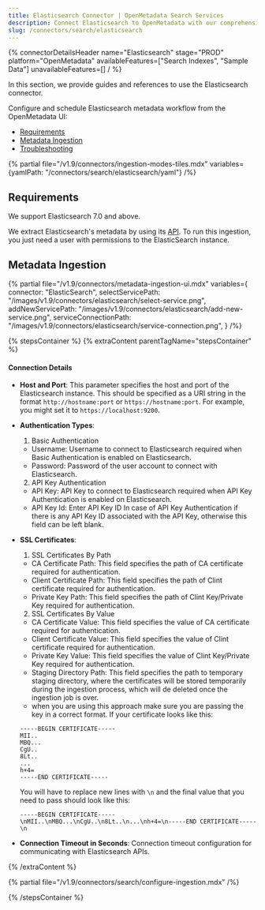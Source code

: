 ```yaml
---
title: Elasticsearch Connector | OpenMetadata Search Services
description: Connect Elasticsearch to OpenMetadata with our comprehensive connector guide. Step-by-step setup, configuration, and integration instructions for seamless search.
slug: /connectors/search/elasticsearch
---
```




{% connectorDetailsHeader
name="Elasticsearch"
stage="PROD"
platform="OpenMetadata"
availableFeatures=["Search Indexes", "Sample Data"]
unavailableFeatures=[]
/ %}


In this section, we provide guides and references to use the Elasticsearch connector.

Configure and schedule Elasticsearch metadata workflow from the OpenMetadata UI:

- [Requirements](#requirements)
- [Metadata Ingestion](#metadata-ingestion)
- [Troubleshooting](/connectors/search/elasticsearch/troubleshooting)

{% partial file="/v1.9/connectors/ingestion-modes-tiles.mdx" variables={yamlPath: "/connectors/search/elasticsearch/yaml"} /%}

## Requirements

We support Elasticsearch 7.0 and above.

We extract Elasticsearch's metadata by using its [API](https://www.elastic.co/guide/en/elasticsearch/reference/current/rest-apis.html). To run this ingestion, you just need a user with permissions to the ElasticSearch instance.


## Metadata Ingestion

{% partial 
  file="/v1.9/connectors/metadata-ingestion-ui.mdx" 
  variables={
    connector: "ElasticSearch", 
    selectServicePath: "/images/v1.9/connectors/elasticsearch/select-service.png",
    addNewServicePath: "/images/v1.9/connectors/elasticsearch/add-new-service.png",
    serviceConnectionPath: "/images/v1.9/connectors/elasticsearch/service-connection.png",
} 
/%}

{% stepsContainer %}
{% extraContent parentTagName="stepsContainer" %}

#### Connection Details

- **Host and Port**: This parameter specifies the host and port of the Elasticsearch instance. This should be specified as a URI string in the format `http://hostname:port` or `https://hostname:port`. For example, you might set it to `https://localhost:9200`.
- **Authentication Types**:
    1. Basic Authentication
    - Username: Username to connect to Elasticsearch required when Basic Authentication is enabled on Elasticsearch.
    - Password: Password of the user account to connect with Elasticsearch.
    2. API Key Authentication
    - API Key: API Key to connect to Elasticsearch required when API Key Authentication is enabled on Elasticsearch.
    - API Key Id: Enter API Key ID In case of API Key Authentication if there is any API Key ID associated with the API Key, otherwise this field can be left blank.
- **SSL Certificates**:
    1. SSL Certificates By Path
    - CA Certificate Path: This field specifies the path of CA certificate required for authentication.
    - Client Certificate Path: This field specifies the path of Clint certificate required for authentication.
    - Private Key Path: This field specifies the path of Clint Key/Private Key required for authentication.
    
    2. SSL Certificates By Value
    - CA Certificate Value: This field specifies the value of CA certificate required for authentication.
    - Client Certificate Value: This field specifies the value of Clint certificate required for authentication.
    - Private Key Value: This field specifies the value of Clint Key/Private Key required for authentication.
    - Staging Directory Path: This field specifies the path to temporary staging directory, where the certificates will be stored temporarily during the ingestion process, which will de deleted once the ingestion job is over.
    - when you are using this approach make sure you are passing the key in a correct format. If your certificate looks like this:
    ```
    -----BEGIN CERTIFICATE-----
    MII..
    MBQ...
    CgU..
    8Lt..
    ...
    h+4=
    -----END CERTIFICATE-----
    ```

    You will have to replace new lines with `\n` and the final value that you need to pass should look like this:

    ```
    -----BEGIN CERTIFICATE-----\nMII..\nMBQ...\nCgU..\n8Lt..\n...\nh+4=\n-----END CERTIFICATE-----\n

- **Connection Timeout in Seconds**: Connection timeout configuration for communicating with Elasticsearch APIs.

{% /extraContent %}

<TestConnection />

{% partial file="/v1.9/connectors/search/configure-ingestion.mdx" /%}

<IngestionScheduleAndDeploy />

{% /stepsContainer %}
